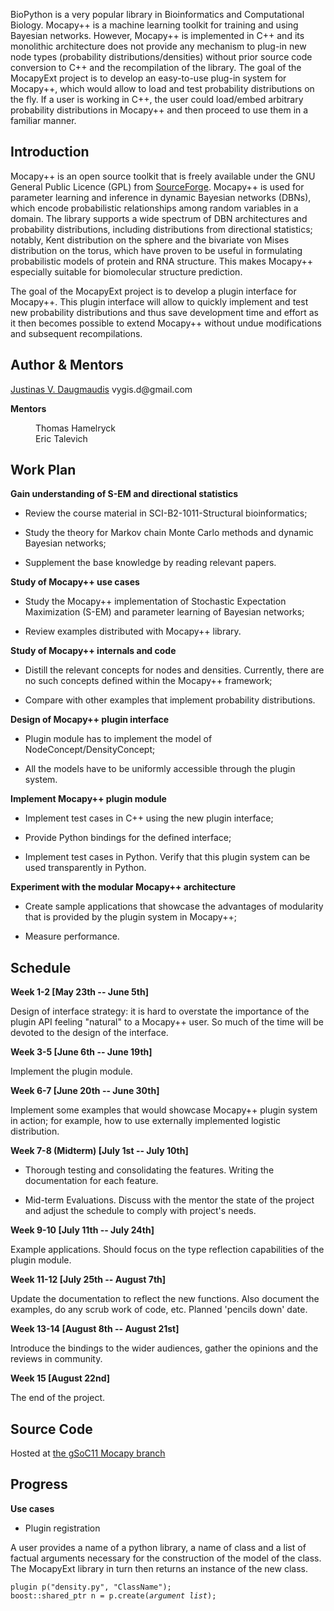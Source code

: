 BioPython is a very popular library in Bioinformatics and Computational Biology. Mocapy++ is a machine learning toolkit for training and using Bayesian networks. However, Mocapy++ is implemented in C++ and its monolithic architecture does not provide any mechanism to plug-in new node types (probability distributions/densities) without prior source code conversion to C++ and the recompilation of the library. The goal of the MocapyExt project is to develop an easy-to-use plug-in system for Mocapy++, which would allow to load and test probability distributions on the fly. If a user is working in C++, the user could load/embed arbitrary probability distributions in Mocapy++ and then proceed to use them in a familiar manner.

== Introduction ==

Mocapy++ is an open source toolkit that is freely available under the GNU General Public Licence (GPL) from [http://sourceforge.net/projects/mocapy SourceForge]. Mocapy++ is used for parameter learning and inference in dynamic Bayesian networks (DBNs), which encode probabilistic relationships among random variables in a domain. The library supports a wide spectrum of DBN architectures and probability distributions, including distributions from directional statistics; notably, Kent distribution on the sphere and the bivariate von Mises distribution on the torus, which have proven to be useful in formulating probabilistic models of protein and RNA structure. This makes Mocapy++ especially suitable for biomolecular structure prediction.

The goal of the MocapyExt project is to develop a plugin interface for Mocapy++. This plugin interface will allow to quickly implement and test new probability distributions and thus save development time and effort as it then becomes possible to extend Mocapy++ without undue modifications and subsequent recompilations.

== Author & Mentors == 

[[User%3AJustinas_Daugmaudis|Justinas V. Daugmaudis]] vygis.d@gmail.com

'''Mentors'''
: Thomas Hamelryck
: Eric Talevich

== Work Plan ==

'''Gain understanding of S-EM and directional statistics
'''
* Review the course material in SCI-B2-1011-Structural bioinformatics;

* Study the theory for Markov chain Monte Carlo methods and dynamic Bayesian networks;

* Supplement the base knowledge by reading relevant papers. 


'''Study of Mocapy++ use cases
'''
* Study the Mocapy++ implementation of Stochastic Expectation Maximization (S-EM) and parameter learning of Bayesian networks;

* Review examples distributed with Mocapy++ library.


'''Study of Mocapy++ internals and code
'''
* Distill the relevant concepts for nodes and densities. Currently, there are no such concepts defined within the Mocapy++ framework;

* Compare with other examples that implement probability distributions.


'''Design of Mocapy++ plugin interface
'''
* Plugin module has to implement the model of NodeConcept/DensityConcept;

* All the models have to be uniformly accessible through the plugin system.


'''Implement Mocapy++ plugin module
'''
* Implement test cases in C++ using the new plugin interface;

* Provide Python bindings for the defined interface;

* Implement test cases in Python. Verify that this plugin system can be used transparently in Python.


'''Experiment with the modular Mocapy++ architecture
'''
* Create sample applications that showcase the advantages of modularity that is provided by the plugin system in Mocapy++;

* Measure performance.

== Schedule ==

'''Week 1-2 [May 23th -- June 5th]
'''

Design of interface strategy: it is hard to overstate the importance of the plugin API feeling "natural" to a Mocapy++ user. So much of the time will be devoted to the design of the interface.


'''Week 3-5 [June 6th -- June 19th]
'''

Implement the plugin module.


'''Week 6-7 [June 20th -- June 30th]
'''

Implement some examples that would showcase Mocapy++ plugin system in action; for example, how to use externally implemented logistic distribution.


'''Week 7-8 (Midterm) [July 1st -- July 10th]
'''

* Thorough testing and consolidating the features. Writing the documentation for each feature.

* Mid-term Evaluations. Discuss with the mentor the state of the project and adjust the schedule to comply with project's needs.


'''Week 9-10 [July 11th -- July 24th]
'''

Example applications. Should focus on the type reflection capabilities of the plugin module.


'''Week 11-12 [July 25th -- August 7th]
'''

Update the documentation to reflect the new functions. Also document the examples, do any scrub work of code, etc. Planned 'pencils down' date. 


'''Week 13-14 [August 8th -- August 21st]
'''

Introduce the bindings to the wider audiences, gather the opinions and the reviews in community.


'''Week 15 [August 22nd]
'''

The end of the project.

== Source Code ==

Hosted at [http://mocapy.svn.sourceforge.net/viewvc/mocapy/branches/gSoC11/ the gSoC11 Mocapy branch]

== Progress ==

'''Use cases
'''

* Plugin registration

A user provides a name of a python library, a name of class and a list of factual arguments necessary for the construction of the model of the class. The MocapyExt library in turn then returns an instance of the new class. 

 plugin<DensityBase> p("density.py", "ClassName");
 boost::shared_ptr<DensityBase> n = p.create(''argument list'');